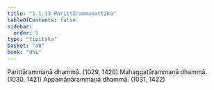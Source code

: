 ```yaml
---
title: "1.1.13 Parittārammaṇattika"
tableOfContents: false
sidebar:
  order: 5
type: "tipitaka"
basket: "ab"
book: "dhs"
---
```



<DynamicBreadcrumb />

<Division number="13" book="dhs">

<Paragraph number="38" book="dhs">
Parittārammaṇā dhammā. (<Emphasis>1029, 1420</Emphasis>)
</Paragraph>

<Paragraph number="39" book="dhs">
Mahaggatārammaṇā dhammā. (<Emphasis>1030, 1421</Emphasis>)
</Paragraph>

<Paragraph number="40" book="dhs">
Appamāṇārammaṇā dhammā. (<Emphasis>1031, 1422</Emphasis>)
</Paragraph>
</Division>